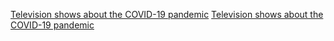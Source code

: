 [[Category:2019冠状病毒病疫情对电视业的影响|Television shows about the COVID-19 pandemic‎]]
[[Category:2019冠狀病毒病相關作品|Television shows about the COVID-19 pandemic‎]]